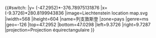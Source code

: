 {{#switch:{{{1}}}
|y= ({{{2}}}-47.2952)*-376.78975131876
|x= ({{{3}}}-9.3726)*280.8199943836
|image=Liechtenstein location map.svg
|iwidth=568
|iheight=604
|name=列支敦斯登
|zone=pays
|genre=ms
|geo=-126
|top=47.2952
|bottom=47.0298
|left=9.3726
|right=9.7287
|projection=Projection équirectangulaire
}}<noinclude>{{Location map/Info|Liechtenstein}}
{{Documentation}}
</noinclude>